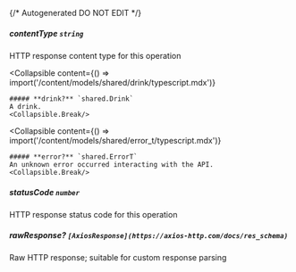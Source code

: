 {/* Autogenerated DO NOT EDIT  */}

##### **contentType** `string`
HTTP response content type for this operation

<Collapsible
    content={() => import('/content/models/shared/drink/typescript.mdx')}
>
    ##### **drink?** `shared.Drink`
    A drink.
    <Collapsible.Break/>
</Collapsible>

<Collapsible
    content={() => import('/content/models/shared/error_t/typescript.mdx')}
>
    ##### **error?** `shared.ErrorT`
    An unknown error occurred interacting with the API.
    <Collapsible.Break/>
</Collapsible>

##### **statusCode** `number`
HTTP response status code for this operation

##### **rawResponse?** `[AxiosResponse](https://axios-http.com/docs/res_schema)`
Raw HTTP response; suitable for custom response parsing

